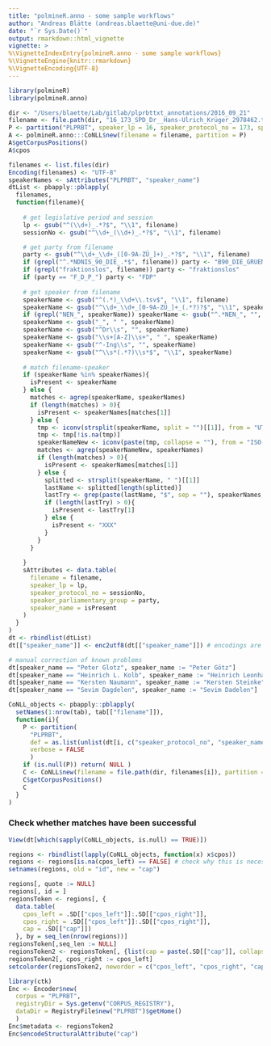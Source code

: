 ```yaml
---
title: "polmineR.anno - some sample workflows"
author: "Andreas Blätte (andreas.blaette@uni-due.de)"
date: "`r Sys.Date()`"
output: rmarkdown::html_vignette
vignette: >
%\VignetteIndexEntry{polmineR.anno - some sample workflows}
%\VignetteEngine{knitr::rmarkdown}
%\VignetteEncoding{UTF-8}
---
```


```r
library(polmineR)
library(polmineR.anno)
```



```r
dir <- "/Users/blaette/Lab/gitlab/plprbttxt_annotations/2016_09_21"
filename <- file.path(dir, "16_173_SPD_Dr__Hans-Ulrich_Krüger_2978462.tsv")
P <- partition("PLPRBT", speaker_lp = 16, speaker_protocol_no = 173, speaker_name = "Hans-Ulrich Krüger")
A <- polmineR.anno:::CoNLL$new(filename = filename, partition = P)
A$getCorpusPositions()
A$cpos
```


```r
filenames <- list.files(dir)
Encoding(filenames) <- "UTF-8"
speakerNames <- sAttributes("PLPRBT", "speaker_name")
dtList <- pbapply::pblapply(
  filenames,
  function(filename){
    
    # get legislative period and session
    lp <- gsub("^(\\d+)_.*?$", "\\1", filename)
    sessionNo <- gsub("^\\d+_(\\d+)_.*?$", "\\1", filename)

    # get party from filename
    party <- gsub("^\\d+_\\d+_([0-9A-ZÜ_]+)_.*?$", "\\1", filename)
    if (grepl("^.*NDNIS_90_DIE_.*$", filename)) party <- "B90_DIE_GRUENEN"
    if (grepl("fraktionslos", filename)) party <- "fraktionslos"
    if (party == "F_D_P_") party <- "FDP"
    
    # get speaker from filename
    speakerName <- gsub("^(.*)_\\d+\\.tsv$", "\\1", filename)
    speakerName <- gsub("^\\d+_\\d+_[0-9A-ZÜ_]+_(.*?)?$", "\\1", speakerName)
    if (grepl("NEN_", speakerName)) speakerName <- gsub("^.*NEN_", "", speakerName)
    speakerName <- gsub("_", " ", speakerName)
    speakerName <- gsub("^Dr\\s", "", speakerName)
    speakerName <- gsub("\\s+[A-Z]\\s+", " ", speakerName)
    speakerName <- gsub("^-Ing\\s", "", speakerName)
    speakerName <- gsub("^\\s*(.*?)\\s*$", "\\1", speakerName)
    
    # match filename-speaker 
    if (speakerName %in% speakerNames){
      isPresent <- speakerName
    } else {
      matches <- agrep(speakerName, speakerNames)
      if (length(matches) > 0){
        isPresent <- speakerNames[matches[1]]
      } else {
        tmp <- iconv(strsplit(speakerName, split = "")[[1]], from = "UTF-8", to = "ISO-8859-1")
        tmp <- tmp[!is.na(tmp)]
        speakerNameNew <- iconv(paste(tmp, collapse = ""), from = "ISO-8859-1", to = "UTF-8")
        matches <- agrep(speakerNameNew, speakerNames)
        if (length(matches) > 0){
          isPresent <- speakerNames[matches[1]]
        } else {
          splitted <- strsplit(speakerName, " ")[[1]]
          lastName <- splitted[length(splitted)]
          lastTry <- grep(paste(lastName, "$", sep = ""), speakerNames, value = T)
          if (length(lastTry) > 0){
            isPresent <- lastTry[1]
          } else {
            isPresent <- "XXX"
          }
        }
      }
      
    }
    sAttributes <- data.table(
      filename = filename,
      speaker_lp = lp,
      speaker_protocol_no = sessionNo,
      speaker_parliamentary_group = party,
      speaker_name = isPresent
    )
  }
)
dt <- rbindlist(dtList)
dt[["speaker_name"]] <- enc2utf8(dt[["speaker_name"]]) # encodings are mixed 

# manual correction of known problems
dt[speaker_name == "Peter Glotz", speaker_name := "Peter Götz"]
dt[speaker_name == "Heinrich L. Kolb", speaker_name := "Heinrich Leonhard Kolb"]
dt[speaker_name == "Kersten Naumann", speaker_name := "Kersten Steinke"]
dt[speaker_name == "Sevim Dagdelen", speaker_name := "Sevim Dadelen"]
```


```r
CoNLL_objects <- pbapply::pblapply(
  setNames(1:nrow(tab), tab[["filename"]]),
  function(i){
    P <- partition(
      "PLPRBT",
      def = as.list(unlist(dt[i, c("speaker_protocol_no", "speaker_name", "speaker_lp")])),
      verbose = FALSE
      )
    if (is.null(P)) return( NULL )
    C <- CoNLL$new(filename = file.path(dir, filenames[i]), partition = P)
    C$getCorpusPositions()
    C
  }
)
```

### Check whether matches have been successful 

```r
View(dt[which(sapply(CoNLL_objects, is.null) == TRUE)])
```

```r
regions <- rbindlist(lapply(CoNLL_objects, function(x) x$cpos))
regions <- regions[is.na(cpos_left) == FALSE] # check why this is necessary!!
setnames(regions, old = "id", new = "cap")
```

```r
regions[, quote := NULL]
regions[, id = ]
regionsToken <- regions[, {
  data.table(
    cpos_left = .SD[["cpos_left"]]:.SD[["cpos_right"]],
    cpos_right = .SD[["cpos_left"]]:.SD[["cpos_right"]],
    cap = .SD[["cap"]])
  }, by = seq_len(nrow(regions))]
regionsToken[,seq_len := NULL]
regionsToken2 <- regionsToken[, {list(cap = paste(.SD[["cap"]], collapse = "|"))}, by = cpos_left]
regionsToken2[, cpos_right := cpos_left]
setcolorder(regionsToken2, neworder = c("cpos_left", "cpos_right", "cap"))
```

```r
library(ctk)
Enc <- Encoder$new(
  corpus = "PLPRBT",
  registryDir = Sys.getenv("CORPUS_REGISTRY"),
  dataDir = RegistryFile$new("PLPRBT")$getHome()
  )
Enc$metadata <- regionsToken2
Enc$encodeStructuralAttribute("cap")
```
